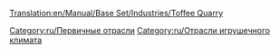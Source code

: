 [[Translation:en/Manual/Base Set/Industries/Toffee Quarry]]

{{ru/Промышленность| Изображение=en/ToffeeQuarry.png| имя=Ирисовый карьер
| Климат=[[ru/Manual/Климат|Игрушечный]]
| Принимает=ничего
| Производит=[[ru/Manual/Base Set/Cargos/Ириски|Ириски]]
| Примечания=Не представлен в других [[ru/Manual/Климат|климатах]].
}}

{{ru/Navbox Промышленность}}

[[Category:ru/Первичные отрасли]]
[[Category:ru/Отрасли игрушечного климата]]